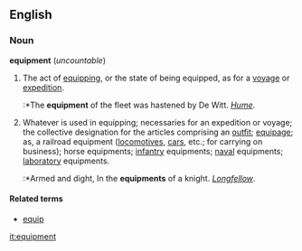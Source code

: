 ==English==
===Noun===
'''equipment''' (''uncountable'')

#The act of [[equip]]ping, or the state of being equipped, as for a [[voyage]] or [[expedition]].
#:*The '''equipment''' of the fleet was hastened by De Witt. ''[[Hume]]''.
#Whatever is used in equipping; necessaries for an expedition or voyage; the collective designation for the articles comprising an [[outfit]]; [[equipage]]; as, a railroad equipment ([[locomotive]]s, [[car]]s, etc.; for carrying on business); horse equipments; [[infantry]] equipments; [[naval]] equipments; [[laboratory]] equipments.
#:*Armed and dight, In the '''equipments''' of a knight. ''[[Longfellow]]''.

====Related terms====
*[[equip]]

[[it:equipment]]
